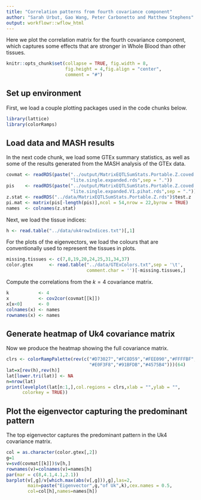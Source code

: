 ```yaml
---
title: "Correlation patterns from fourth covariance component"
author: "Sarah Urbut, Gao Wang, Peter Carbonetto and Matthew Stephens"
output: workflowr::wflow_html
---
```


Here we plot the correlation matrix for the fourth covariance
component, which captures some effects that are stronger in Whole
Blood than other tissues.

```r
knitr::opts_chunk$set(collapse = TRUE, fig.width = 8,
                      fig.height = 4,fig.align = "center",
                      comment = "#")
```

## Set up environment

First, we load a couple plotting packages used in the code chunks below.

```r
library(lattice)
library(colorRamps)
```

## Load data and MASH results

In the next code chunk, we load some GTEx summary statistics, as well
as some of the results generated from the MASH analysis of the GTEx
data.

```r
covmat <- readRDS(paste("../output/MatrixEQTLSumStats.Portable.Z.coved.K3.P3",
                        "lite.single.expanded.rds",sep = "."))
pis    <- readRDS(paste("../output/MatrixEQTLSumStats.Portable.Z.coved.K3.P3",
                        "lite.single.expanded.V1.pihat.rds",sep = "."))$pihat
z.stat <- readRDS("../data/MatrixEQTLSumStats.Portable.Z.rds")$test.z
pi.mat <- matrix(pis[-length(pis)],ncol = 54,nrow = 22,byrow = TRUE)
names  <- colnames(z.stat)
```

Next, we load the tissue indices:

```r
h <- read.table("../data/uk4rowIndices.txt")[,1]
```

For the plots of the eigenvectors, we load the colours that are
conventionally used to represent the tissues in plots.

```r
missing.tissues <- c(7,8,19,20,24,25,31,34,37)
color.gtex      <- read.table("../data/GTExColors.txt",sep = '\t',
                              comment.char = '')[-missing.tissues,]
```

Compute the correlations from the $k=4$ covariance matrix.

```r
k           <- 4
x           <- cov2cor(covmat[[k]])
x[x<0]      <- 0
colnames(x) <- names
rownames(x) <- names
```

## Generate heatmap of Uk4 covariance matrix

Now we produce the heatmap showing the full covariance matrix.

```r
clrs <- colorRampPalette(rev(c("#D73027","#FC8D59","#FEE090","#FFFFBF",
                               "#E0F3F8","#91BFDB","#4575B4")))(64)
lat=x[rev(h),rev(h)]
lat[lower.tri(lat)] <- NA
n=nrow(lat)
print(levelplot(lat[n:1,],col.regions = clrs,xlab = "",ylab = "",
      colorkey = TRUE))
```

## Plot the eigenvector capturing the predominant pattern

The top eigenvector captures the predominant pattern in the Uk4
covariance matrix.

```r
col = as.character(color.gtex[,2])
g=1
v=svd(covmat[[k]])$v[h,]
rownames(v)=colnames(v)=names[h]
par(mar = c(8,4.1,4.1,2.1))
barplot(v[,g]/v[which.max(abs(v[,g])),g],las=2,
        main=paste("Eigenvector",g,"of Uk",k),cex.names = 0.5,
        col=col[h],names=names[h])
````
